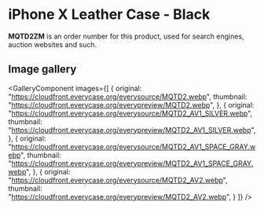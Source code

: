 
# iPhone X Leather Case - Black

<Callout type='info' emoji='👉🏻'>**MQTD2ZM** is an order number for this product, used for search engines, auction websites and such.</Callout>

## Image gallery

<GalleryComponent
    images={[
      {
        original: "https://cloudfront.everycase.org/everysource/MQTD2.webp",
        thumbnail: "https://cloudfront.everycase.org/everypreview/MQTD2.webp",
      },
      {
        original: "https://cloudfront.everycase.org/everysource/MQTD2_AV1_SILVER.webp",
        thumbnail: "https://cloudfront.everycase.org/everypreview/MQTD2_AV1_SILVER.webp",
      },
      {
        original: "https://cloudfront.everycase.org/everysource/MQTD2_AV1_SPACE_GRAY.webp",
        thumbnail: "https://cloudfront.everycase.org/everypreview/MQTD2_AV1_SPACE_GRAY.webp",
      },
      {
        original: "https://cloudfront.everycase.org/everysource/MQTD2_AV2.webp",
        thumbnail: "https://cloudfront.everycase.org/everypreview/MQTD2_AV2.webp",
      }
    ]}
  />
